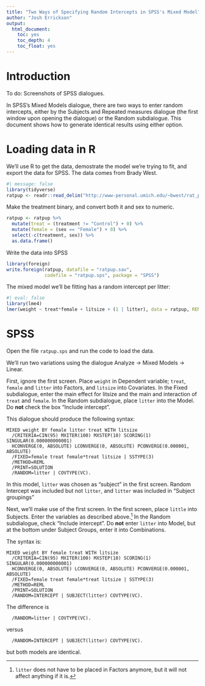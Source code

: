 ```yaml
---
title: "Two Ways of Specifying Random Intercepts in SPSS's Mixed Model"
author: "Josh Errickson"
output:
  html_document:
    toc: yes
    toc_depth: 4
    toc_float: yes
---
```


# Introduction

To do: Screenshots of SPSS dialogues.

In SPSS's Mixed Models dialogue, there are two ways to enter random intercepts,
either by the Subjects and Repeated measures dialogue (the first window upon
opening the dialogue) or the Random subdialogue. This document shows how to
generate identical results using either option.

# Loading data in R

We'll use R to get the data, demostrate the model we're trying to fit, and
export the data for SPSS. The data comes from Brady West.

```r
#| message: false
library(tidyverse)
ratpup <- readr::read_delim("http://www-personal.umich.edu/~bwest/rat_pup.dat", "\t")
```

Make the treatment binary, and convert both it and sex to numeric.

```r
ratpup <- ratpup %>%
  mutate(treat = (treatment != "Control") + 0) %>%
  mutate(female = (sex == "Female") + 0) %>%
  select(-c(treatment, sex)) %>%
  as.data.frame()
```

Write the data into SPSS

```r
library(foreign)
write.foreign(ratpup, datafile = "ratpup.sav",
              codefile = "ratpup.sps", package = "SPSS")
```

The mixed model we'll be fitting has a random intercept per litter:

```r
#| eval: false
library(lme4)
lmer(weight ~ treat*female + litsize + (1 | litter), data = ratpup, REML = TRUE)
```

# SPSS

Open the file `ratpup.sps` and run the code to load the data.

We'll run two variations using the dialogue Analyze -> Mixed Models -> Linear.

First, ignore the first screen. Place `weight` in Dependent variable; `treat`,
`female` and `litter` into Factors, and `litsize` into Covariates. In the Fixed
subdialogue, enter the main effect for litsize and the main and interaction of
`treat` and `female`. In the Random subdialogue, place `litter` into the Model.
Do **not** check the box "Include intercept".

This dialogue should produce the following syntax:

```
MIXED weight BY female litter treat WITH litsize
  /CRITERIA=CIN(95) MXITER(100) MXSTEP(10) SCORING(1) SINGULAR(0.000000000001)
  HCONVERGE(0, ABSOLUTE) LCONVERGE(0, ABSOLUTE) PCONVERGE(0.000001, ABSOLUTE)
  /FIXED=female treat female*treat litsize | SSTYPE(3)
  /METHOD=REML
  /PRINT=SOLUTION
  /RANDOM=litter | COVTYPE(VC).
```


In this model, `litter` was chosen as "subject" in the first screen. Random
Intercept was included but not `litter`, and `litter` was included in "Subject
groupings"


Next, we'll make use of the first screen. In the first screen, place `little`
into Subjects. Enter the variables as described above.^[`litter` does not have
to be placed in Factors anymore, but it will not affect anything if it is.] In
the Random subdialogue, check "Include intercept". Do **not** enter `litter`
into Model, but at the bottom under Subject Groups, enter it into Combinations.

The syntax is:

```
MIXED weight BY female treat WITH litsize
  /CRITERIA=CIN(95) MXITER(100) MXSTEP(10) SCORING(1) SINGULAR(0.000000000001)
  HCONVERGE(0, ABSOLUTE) LCONVERGE(0, ABSOLUTE) PCONVERGE(0.000001, ABSOLUTE)
  /FIXED=female treat female*treat litsize | SSTYPE(3)
  /METHOD=REML
  /PRINT=SOLUTION
  /RANDOM=INTERCEPT | SUBJECT(litter) COVTYPE(VC).
```

The difference is

```
  /RANDOM=litter | COVTYPE(VC).
```

versus

```
  /RANDOM=INTERCEPT | SUBJECT(litter) COVTYPE(VC).
```

but both models are identical.
